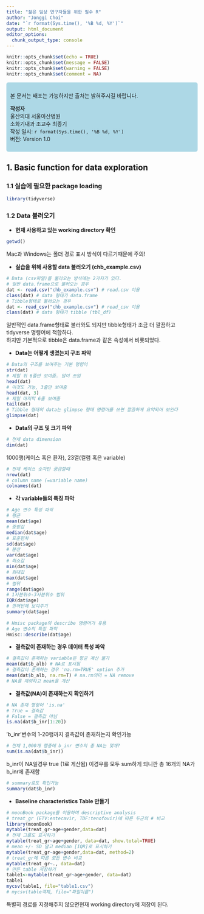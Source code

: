 ```yaml
---
title: "젊은 임상 연구자들을 위한 필수 R"
author: "Jonggi Choi"
date: "`r format(Sys.time(), '%B %d, %Y')`"
output: html_document
editor_options: 
  chunk_output_type: console
---
```


```r
knitr::opts_chunk$set(echo = TRUE)
knitr::opts_chunk$set(message = FALSE)
knitr::opts_chunk$set(warning = FALSE)
knitr::opts_chunk$set(comment = NA)
```

```{=html}
<style>
div.blue 
{background-color:lightblue; border-radius: 5px; padding: 10px;}
</style>
```
::: {.blue}
   
본 문서는 배포는 가능하지만 출처는 밝혀주시길 바랍니다.

**작성자**   
울산의대 서울아산병원    
소화기내과 조교수 최종기    
작성 일시: `r format(Sys.time(), '%B %d, %Y')`    
버전: Version 1.0
:::
   
     
## 1. Basic function for data exploration
### 1.1 실습에 필요한 package loading
```r
library(tidyverse)
```

### 1.2 Data 불러오기
   
- **현재 사용하고 있는 working directory 확인**
```r
getwd()
```
Mac과 Windows는 폴더 경로 표시 방식이 다르기때문에 주의!
   
   
- **실습을 위해 사용할 data 불러오기 (chb_example.csv)**
```r
# Data (csv파일)를 불러오는 방식에는 2가지가 있다.
# 일반 data.frame으로 불러오는 경우
dat <- read.csv("chb_example.csv") # read.csv 이용
class(dat) # data 형태가 data.frame
# Tibble형태로 불러오는 경우
dat <- read_csv("chb_example.csv") # read_csv 이용
class(dat) # data 형태가 tibble (tbl_df)
```
일반적인 data.frame형태로 불러와도 되지만 tibble형태가 조금 더 깔끔하고 tidyverse 명령어에 적합하다.   
하지만 기본적으로 tibble은 data.frame과 같은 속성에서 비롯되었다.
   
   
   
- **Data는 어떻게 생겼는지 구조 파악**
```r
# Data의 구조를 보여주는 기본 명령어
str(dat) 
# 제일 위 6줄만 보여줌. 많이 쓰임
head(dat)
# 이것도 가능, 3줄만 보여줌
head(dat, 3)
# 제일 마지막 6줄 보여줌
tail(dat)
# Tibble 형태의 data는 glimpse 형태 명령어를 쓰면 깔끔하게 요약되어 보인다
glimpse(dat)
```
   
   
   
- **Data의 구조 및 크기 파악**
```r
# 전체 data dimension
dim(dat)
```
1000행(케이스 혹은 환자), 23열(컬럼 혹은 variable)

```r
# 전체 케이스 숫자만 궁금할때
nrow(dat)
# column name (=variable name)
colnames(dat)
```
   
   
   
- **각 variable들의 특징 파악**
```r
# Age 변수 특성 파악
# 평균
mean(dat$age)
# 중앙값
median(dat$age)
# 표준편차
sd(dat$age)
# 분산
var(dat$age)
# 최소값
min(dat$age)
# 최대값
max(dat$age)
# 범위
range(dat$age)
# 1사분위수-3사분위수 범위
IQR(dat$age)
# 한꺼번에 보여주기
summary(dat$age)
   
# Hmisc package의 describe 명령어가 유용
# Age 변수의 특징 파악
Hmisc::describe(dat$age)
```

    
    
- **결측값이 존재하는 경우 데이터 특성 파악**
```r
# 결측값이 존재하는 variable은 평균 계산 불가
mean(dat$b_alb) # NA로 표시됨
# 결측값이 존재하는 경우 'na.rm=TRUE' option 추가
mean(dat$b_alb, na.rm=T) # na.rm의미 = NA remove
# NA를 제외하고 mean을 계산
```
   
    
    
- **결측값(NA)이 존재하는지 확인하기**
```r
# NA 존재 명령어 'is.na'
# True = 결측값
# False = 결측값 아님
is.na(dat$b_inr[1:20])
```
'b_inr'변수의 1-20행까지 결측값이 존재하는지 확인가능
```r
# 전체 1,000개 행중에 b_inr 변수의 총 NA는 몇개?
sum(is.na(dat$b_inr))
```
b_inr이 NA일경우 true (1로 게산됨)
이경우를 모두 sum하게 되니깐 총 16개의 NA가 b_inr에 존재함
```r
# summary로도 확인가능
summary(dat$b_inr)
```
   
   
   
- **Baseline characteristics Table 만들기**
```r
# moonBook package를 이용하여 descriptive analysis
# treat_gr (ETV:entecavir, TDF:tenofovir)에 따른 두군의 # 비교
library(moonBook)
mytable(treat_gr~age+gender,data=dat)
# 전체 그룹도 표시하기
mytable(treat_gr~age+gender, data=dat, show.total=TRUE)
# mean +/- SD 말고 median [IQR]로 표시하기
mytable(treat_gr~age+gender,data=dat, method=2)
# treat_gr에 따른 모든 변수 비교
mytable(treat_gr~., data=dat)
# 만든 table 저장하기
table1<-mytable(treat_gr~age+gender, data=dat)
table1
mycsv(table1, file="table1.csv") 
# mycsv(table객체, file="파일이름")
```
특별히 경로를 지정해주지 않으면현재 working directory에 저장이 된다.
